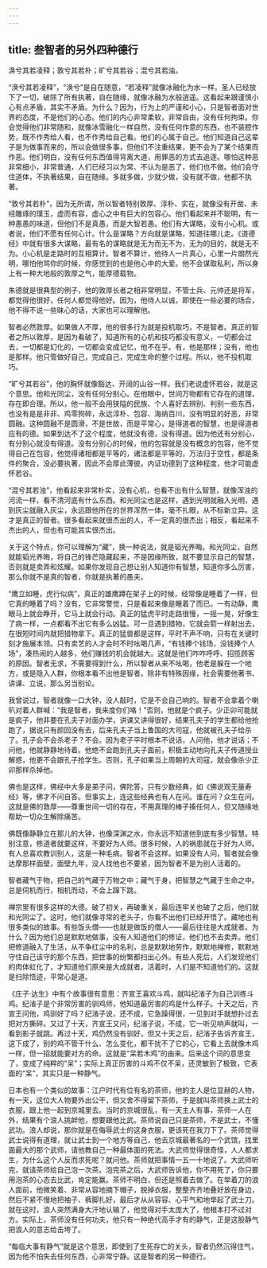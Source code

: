 ```yaml
---
---
---
```

title: 叁智者的另外四种德行
---




涣兮其若凌释；敦兮其若朴；旷兮其若谷；混兮其若浊。

“涣兮其若凌释”，“涣兮”是自在随意，“若凌释”就像冰融化为水一样。圣人已经放下了一切，破除了所有执著，自在随缘，就像冰融为水般逍遥。这看起来跟谨慎小心有点矛盾，其实不矛盾。为什么？因为，行为上的严谨和小心，只是智者面对世界的态度，不是他们的心态。他们的内心非常柔软，非常自由，没有任何拘束。你会觉得他们非常随和，就像冰雪融化一样自然，没有任何作意的东西，也不装腔作势，既不作秀给人看，也不作秀给自己看。他们的心属于自己。他们知道自己这辈子是为做事而来的，所以会做很多事，但他们不注重结果，更不会为了某个结果而作恶。他们明白，没有任何东西值得背离大道，用罪恶的方式去追逐。哪怕这种恶非常细小，非常普通，人们已经习以为常、不认为是恶了，他们也不做。他们会守住道体，不执著结果，自在随缘。多就多做，少就少做，没有就不做，他都不执著。

“敦兮其若朴”，因为无所谓，所以智者特别敦厚、淳朴、实在，就像没有开凿、未经雕琢的璞玉，虚而有容，虚心之中有巨大的包容心。他们看起来并不聪明，有一种愚愚的味道，但他们不是真愚，而是大智若愚。他们有大谋略，没有小心机。或者说，他们不愿有任何心计。什么是谋略？方向就是谋略，知道往哪儿走。《道德经》中就有很多大谋略，最有名的谋略就是无为而无不为，无为的目的，就是无不为。小心机是走路时的互相算计。智者不算计，他待人一片真心，心里一片朗然光明，哪怕他骂你的时候，你感觉到的也是他心中的大爱。他不会谋取私利，所以身上有一种大地般的敦厚之气，能厚德载物。

朱德就是很典型的例子，他的敦厚长者之相非常明显，不管士兵、元帅还是将军，都觉得他很好，任何人都觉得他好。因为，他待人以诚，即使在一些必要的场合，他不得不说一些昧心的话，大家也可以理解他。

智者必然敦厚。如果做人不厚，他的很多行为就是投机取巧，不是智者。真正的智者之所以敦厚，是因为看破了，知道所有的心机和技巧都没有意义，一切都会过去，一切都是幻化的，一切都会变成记忆，他不在乎。有，他是那样；没有，他也是那样。他只管做好自己，完成自己，完成生命的整个过程。所以，他不投机取巧。

“旷兮其若谷”，他的胸怀就像豁达、开阔的山谷一样。我们老说虚怀若谷，就是这个意思。他和光同尘，没有任何分别心。在他眼中，世间万物都有它存在的道理，存在即合理。所以，他一般不会用狭隘的民族、个人喜好去辨别、判别一些东西，也没有是是非非、鸡零狗碎，永远淳朴、包容、海纳百川，没有明显的好恶，非常圆融。这种圆融不是圆滑，不是世故，而是平常心，是得道者的智慧，也是得道者应有的德。如果到达不了这个程度，他就没有德，没有得道。因为他还有分别心，有分别心就没有得道。没有分别心的时候，他的包容就是没有概念的包容，他不觉得自己在包容，他觉得诸相都是平等的，诸法都是平等的，万法归于空性，都是条件的聚合，没必要执著，因此不会厚此薄彼。内证功德到了这种程度，他才可能虚怀若谷。

“混兮其若浊”，他看起来非常朴实，没有心机，也看不出有什么智慧，就像浑浊的河流一样，看不清河底有什么东西。和光同尘也是这样，遇到光明就融入光明，遇到灰尘就融入灰尘，永远跟他所在的世界浑然一体，毫不扎眼，从不标新立异。这才是真正的智者。很多看起来就很杰出的人，不一定真的很杰出；相反，看起来不杰出的人，但也有可能其实很杰出。

关于这个特点，你可以理解为“藏”，换一种说法，就是韬光养晦。和光同尘，自然就能韬光养晦，将自己的锋芒隐藏起来，不是因缘所致，就不要显示自己的智慧，否则就是卖弄和炫耀。如果你发现自己想让别人知道你有智慧，知道你多么厉害，那么你就不是真的智者，你就是执著的愚夫。

“鹰立如睡，虎行似病”，真正的雄鹰蹲在架子上的时候，经常像是睡着了一样，但它真的睡着了吗？没有，它非常警觉，只是看起来像是睡着了而已。一有动静，鹰眼马上就会睁开，它马上就会行动。真正的猛虎平时走路很慢，一摇一晃，好像生了病一样，一点都看不出它有多么凶猛。可一旦遇到猎物，它就会箭一样射出去，在很短时间内就把猎物拿下。真正的猛兽都是这样，平时不声不响，只有在关键时刻才施展本领。只有卖艺的人才会时不时吆喝几声，“有钱捧个钱场，没钱捧个人场”，凑热闹的人越多，他们赚钱的机会就越大。这就是他们咋咋呼呼、招揽顾客的原因。智者无求，不需要得到什么，所以智者从来不吆喝，他老是躲在一个地方，或是隐入人群，你根本看不出他是智者。除非有特殊因缘，社会需要他著书、讲课、立说，那么另当别论。

我曾说过，智者就像一口大钟，没人敲时，它是不会自己响的。智者不会拿着个喇叭对着人群喊：“我是智者，我来度你们咯！”否则，他就是个疯子。少正卯可能就是疯子，他非要在孔夫子对面办学，讲课又讲得很好，结果孔夫子的学生都给他抢跑了，据说只有颜回没有去，后来孔夫子当上鲁国的大司寇，他就被孔夫子给杀了。孔子会不会杀老子？不会。因为老子平时根本不说话，人问他，他才说话；不问他，他就静静地待着。他绝不会跑到孔夫子面前，积极主动地向孔夫子传道授业解惑，他更不会跟孔子抢学生。否则，孔子如果当上周朝的大司寇，就会像杀少正卯那样杀掉他。

佛也是这样，佛经中大多是弟子问，佛陀答，只有少数经典，如《佛说观无量寿经》等，佛才不问自答。但事实上，连这些经典也有人在问。谁在问？众生在问。这就是佛的敦厚——尊重世间一切的存在，不用真理的棒子揍任何人，但又随缘地帮助一切众生解除痛苦。

佛既像静静立在那儿的大钟，也像深渊之水，你永远不知道他到底有多少智慧。特别注意，修道者就要这样，不要好为人师。很多时候，人的祸患就在于好为人师。有人总喜欢教训别人，这是一种毛病。智者不会这样。如果没有人问，智者就会像达摩那样面壁，面壁九年，没人找他也不要紧，因为智者不是为别人活着的。

智者藏气于物，把自己的气藏于万物之中；藏气于身，把智慧之气藏于生命之中。总是伺机而行，相机而动，不会上蹿下跳。

禅宗里有很多这样的大德。破了初关，再破重关，最后连牢关也破了之后，他们就和光同尘了。这时，他们就像寻常的老头子，你看不出他们已经开悟了。藏地也有很多类似的故事。有些饭头僧——也就是做饭的僧人——最后往往是大成就者。为什么？因为他们总是默默地做事，没有人知道他们的修证，他们也不去卖弄。他们把修道融入了生活，从不争红尘中的名利，总是默默地劳作，默默地禅修，默默地守住自己该守的那个东西，把世事的纷繁都扫出心外。有些人死后，人们发现他们的肉体虹化了，才知道他们原来是大成就者。活着时，人们是不知道他们的。这就是扫除悟迹，平常心是道。

《庄子·达生》中有个故事很有意思：齐宣王喜欢斗鸡，就叫纪渻子为自己训练斗鸡。纪渻子是个非常厉害的驯鸡师，他知道最厉害的鸡是什么样子。十天之后，齐宣王问他，鸡驯好了吗？纪渻子说，还不成，它急躁得很，一见到对手就想扑过去把对方撕碎。又过了十天，齐宣王又问，纪渻子说，不成，它一听见响声就叫，一看到影子就跳。再过十天，鸡仍然没有驯好，但又十天之后，纪渻子告诉齐宣王，这下成了，别的鸡不管干什么、怎么变化，都干扰不了它的心，它看上去就像木鸡一样，但一招就能要对方的命。这就是“呆若木鸡”的由来。后来这个词的意思变了，变成了纯粹的“呆”；实际上真正厉害的斗鸡不仅不呆，还灵敏到了极致，它表面的“呆”，其实只是一种静气。

日本也有一个类似的故事：江户时代有位有名的茶师，他的主人是位显赫的人物，有一天，这位大人物要外出公干，但又舍不得留下茶师，于是就叫茶师换上武士的衣服，跟上他一起到京城里去。当时的京城很乱，有一天主人有事，茶师一人在外，结果有个浪人挑衅他，想要跟他比武。茶师说自己只是茶师，不是武士，不懂武功。浪人却说，那你就是在侮辱武士的这身衣服，更该死在我刀下了。茶师觉得武士说得有道理，就让武士到一个地方等自己，他去京城最著名的一个武馆，找里面最大的那个武师，请他教自己一种最体面的死法。大武师觉得很奇怪，人人都求生，为什么这个人反而求死呢？就问他。茶师就把事情一五一十地说了。大武师听完，就请茶师给自己泡一次茶。泡完茶之后，大武师告诉他，你不用死了，你只要用泡茶的心态去比武，肯定能赢。茶师不明白，但还是照着去做了。在举着刀的浪人面前，他微笑着、非常从容地摘下帽子，脱掉衣服，整整齐齐地叠好放在身边，然后不紧不慢地把袖子、裤脚扎好，最后才从从容容、心平气和地举起了武士刀。就在这时，浪人突然满身大汗地认输了，他觉得对手太庞大了，他根本打不过对方。实际上，茶师没有任何功夫，他只有一种绝代高手才有的静气，正是这股静气把浪人的意志给击垮了。

“每临大事有静气”就是这个意思，即使到了生死存亡的关头，智者仍然沉得住气，因为他不怕失去任何东西，心非常宁静。这是智者的另一种德行。